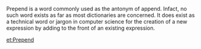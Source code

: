 Prepend is a word commonly used as the antonym of append. Infact, no such word exists as far as most dictionaries are concerned.  It does exist as a technical word or jargon in computer science for the creation of a new expression by adding to the front of an existing expression.

{{wikify}}

[[et:Prepend]]